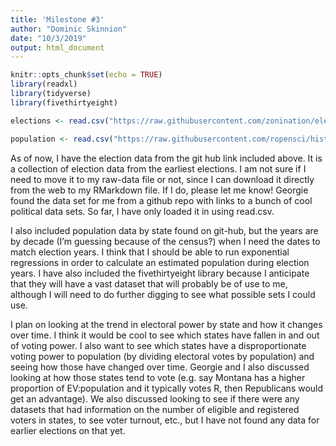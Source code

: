 ```yaml
---
title: 'Milestone #3'
author: "Dominic Skinnion"
date: "10/3/2019"
output: html_document
---
```


```r
knitr::opts_chunk$set(echo = TRUE)
library(readxl)
library(tidyverse)
library(fivethirtyeight)
```

```r
elections <- read.csv("https://raw.githubusercontent.com/zonination/election-history/master/elec.csv")
```

```r
population <- read.csv("https://raw.githubusercontent.com/ropensci/historydata/master/data-raw/nhgis0011_ts_state.csv")
```

As of now, I have the election data from the git hub link included above. It is a collection of election data from the earliest elections. I am not sure if I need to move it to my raw-data file or not, since I can download it directly from the web to my RMarkdown file. If I do, please let me know! Georgie found the data set for me from a github repo with links to a bunch of cool political data sets. So far, I have only loaded it in using read.csv.

I also included population data by state found on git-hub, but the years are by decade (I'm guessing because of the census?) when I need the dates to match election years. I think that I should be able to run exponential regressions in order to calculate an estimated population during election years. I have also included the fivethirtyeight library because I anticipate that they will have a vast dataset that will probably be of use to me, although I will need to do further digging to see what possible sets I could use.

I plan on looking at the trend in electoral power by state and how it changes over time. I think it would be cool to see which states have fallen in and out of voting power. I also want to see which states have a disproportionate voting power to population (by dividing electoral votes by population) and seeing how those have changed over time. Georgie and I also discussed looking at how those states tend to vote (e.g. say Montana has a higher proportion of EV:population and it typically votes R, then Republicans would get an advantage). We also discussed looking to see if there were any datasets that had information on the number of eligible and registered voters in states, to see voter turnout, etc., but I have not found any data for earlier elections on that yet. 

